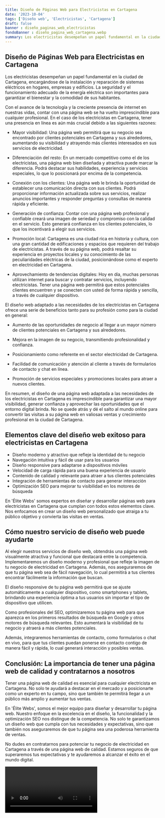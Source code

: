 ```yaml
---
title: Diseño de Páginas Web para Electricistas en Cartagena
date: '2023-10-04'
tags: ['Diseño web', 'Electricistas', 'Cartagena']
draft: false
banner : diseño_paginas_web_electricistas
fondoBanner : diseño_pagina_web_cartagena.webp
summary: Los electricistas desempeñan un papel fundamental en la ciudad de Cartagena, encargándose de la instalación y reparación de sistemas eléctricos en hogares, empresas y edificios. La seguridad y el funcionamiento adecuado de la energía eléctrica son importantes para garantizar el bienestar y la comodidad de sus habitantes.
---
```


## Diseño de Páginas Web para Electricistas en Cartagena

Los electricistas desempeñan un papel fundamental en la ciudad de Cartagena, encargándose de la instalación y reparación de sistemas eléctricos en hogares, empresas y edificios. La seguridad y el funcionamiento adecuado de la energía eléctrica son importantes para garantizar el bienestar y la comodidad de sus habitantes.

Con el avance de la tecnología y la creciente presencia de internet en nuestras vidas, contar con una página web se ha vuelto imprescindible para cualquier profesional. En el caso de los electricistas en Cartagena, tener una presencia en línea es aún más crucial debido a las siguientes razones:

* Mayor visibilidad: Una página web permitirá que su negocio sea encontrado por clientes potenciales en Cartagena y sus alrededores, aumentando su visibilidad y atrayendo más clientes interesados en sus servicios de electricidad.

* Diferenciación del resto: En un mercado competitivo como el de los electricistas, una página web bien diseñada y atractiva puede marcar la diferencia. Podrá destacar sus habilidades, experiencia y servicios especiales, lo que lo posicionará por encima de la competencia.

* Conexión con los clientes: Una página web le brinda la oportunidad de establecer una comunicación directa con sus clientes. Podrá proporcionar información actualizada sobre sus servicios, realizar anuncios importantes y responder preguntas y consultas de manera rápida y eficiente.

* Generación de confianza: Contar con una página web profesional y confiable creará una imagen de seriedad y compromiso con la calidad en el servicio. Esto generará confianza en los clientes potenciales, lo que los incentivará a elegir sus servicios.

* Promoción local: Cartagena es una ciudad rica en historia y cultura, con una gran cantidad de edificaciones y espacios que requieren del trabajo de electricistas. A través de su página web, podrá resaltar su experiencia en proyectos locales y su conocimiento de las peculiaridades eléctricas de la ciudad, posicionándose como el experto en electricidad en Cartagena.

* Aprovechamiento de tendencias digitales: Hoy en día, muchas personas utilizan internet para buscar y contratar servicios, incluyendo electricistas. Tener una página web permitirá que estos potenciales clientes encuentren y se conecten con usted de forma rápida y sencilla, a través de cualquier dispositivo.

El diseño web adaptado a las necesidades de los electricistas en Cartagena ofrece una serie de beneficios tanto para su profesión como para la ciudad en general:

* Aumento de las oportunidades de negocio al llegar a un mayor número de clientes potenciales en Cartagena y sus alrededores.

* Mejora en la imagen de su negocio, transmitiendo profesionalidad y confianza.

* Posicionamiento como referente en el sector electricidad de Cartagena.

* Facilidad de comunicación y atención al cliente a través de formularios de contacto y chat en línea.

* Promoción de servicios especiales y promociones locales para atraer a nuevos clientes.

En resumen, el diseño de una página web adaptada a las necesidades de los electricistas en Cartagena es imprescindible para garantizar una mayor visibilidad, generar confianza y aprovechar las oportunidades que el entorno digital brinda. No se quede atrás y dé el salto al mundo online para convertir las visitas a su página web en valiosas ventas y crecimiento profesional en la ciudad de Cartagena.

<GifSeo />

<Cta />

## Elementos clave del diseño web exitoso para electricistas en Cartagena

- Diseño moderno y atractivo que refleje la identidad de tu negocio
- Navegación intuitiva y fácil de usar para los usuarios
- Diseño responsive para adaptarse a dispositivos móviles
- Velocidad de carga rápida para una buena experiencia de usuario
- Contenido de calidad y relevante para atraer a tus clientes potenciales
- Integración de herramientas de contacto para generar interacción
- Optimización SEO para mejorar tu visibilidad en los motores de búsqueda

En 'Élite Webs' somos expertos en diseñar y desarrollar páginas web para electricistas en Cartagena que cumplan con todos estos elementos clave. Nos enfocamos en crear un diseño web personalizado que atraiga a tu público objetivo y convierta las visitas en ventas.

## Cómo nuestro servicio de diseño web puede ayudarte

Al elegir nuestros servicios de diseño web, obtendrás una página web visualmente atractiva y funcional que destacará entre la competencia. Implementaremos un diseño moderno y profesional que refleje la imagen de tu negocio de electricidad en Cartagena. Además, nos aseguraremos de que tu página web sea de fácil navegación, lo cual permitirá a tus clientes encontrar fácilmente la información que buscan.

El diseño responsive de tu página web permitirá que se ajuste automáticamente a cualquier dispositivo, como smartphones y tablets, brindando una experiencia óptima a tus usuarios sin importar el tipo de dispositivo que utilicen.

Como profesionales del SEO, optimizaremos tu página web para que aparezca en los primeros resultados de búsqueda en Google y otros motores de búsqueda relevantes. Esto aumentará la visibilidad de tu negocio y atraerá a más clientes potenciales.

Además, integraremos herramientas de contacto, como formularios o chat en vivo, para que tus clientes puedan ponerse en contacto contigo de manera fácil y rápida, lo cual generará interacción y posibles ventas.

## Conclusión: La importancia de tener una página web de calidad y contratarnos a nosotros

Tener una página web de calidad es esencial para cualquier electricista en Cartagena. No solo te ayudará a destacar en el mercado y a posicionarte como un experto en tu campo, sino que también te permitirá llegar a un público más amplio y aumentar tus ventas.

En 'Élite Webs', somos el mejor equipo para diseñar y desarrollar tu página web. Nuestro enfoque en la excelencia en el diseño, la funcionalidad y la optimización SEO nos distingue de la competencia. No solo te garantizamos un diseño web que cumpla con tus necesidades y expectativas, sino que también nos aseguraremos de que tu página sea una poderosa herramienta de ventas.

No dudes en contratarnos para potenciar tu negocio de electricidad en Cartagena a través de una página web de calidad. Estamos seguros de que superaremos tus expectativas y te ayudaremos a alcanzar el éxito en el mundo digital.

<Video />

<CtaBot job='Electricistas' city='Cartagena'/>

<Gmaps query='Cartagena+españa+maps' />